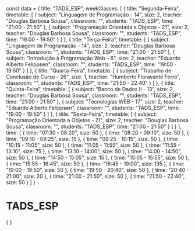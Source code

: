 const data = {
  title: "TADS_ESP",
  weekClasses: [
    {
      title: "Segunda-Feira",
      timetable: [
        {
          subject: "Linguagem de Programação - 14",
          size: 2,
          teacher: "Douglas Barbosa Sousa",
          classroom: "",
          students: "TADS_ESP",
          time: "21:00 - 21:50"
        },
        {
          subject: "Programação Orientada a Objetos - 21",
          size: 2,
          teacher: "Douglas Barbosa Sousa",
          classroom: "",
          students: "TADS_ESP",
          time: "19:00 - 19:50"
        }
      ]
    },
    {
      title: "Terça-Feira",
      timetable: [
        {
          subject: "Linguagem de Programação - 14",
          size: 2,
          teacher: "Douglas Barbosa Sousa",
          classroom: "",
          students: "TADS_ESP",
          time: "21:00 - 21:50"
        },
        {
          subject: "Introdução à Programação Web - 6",
          size: 2,
          teacher: "Eduardo Alberto Felippsen",
          classroom: "",
          students: "TADS_ESP",
          time: "19:00 - 19:50"
        }
      ]
    },
    {
      title: "Quarta-Feira",
      timetable: [
        {
          subject: "Trabalho de Conclusão de Curso - 26",
          size: 1,
          teacher: "Humberto Fioravante Ferro",
          classroom: "",
          students: "TADS_ESP",
          time: "21:50 - 22:40"
        }
      ]
    },
    {
      title: "Quinta-Feira",
      timetable: [
        {
          subject: "Banco de Dados II - 13",
          size: 2,
          teacher: "Douglas Barbosa Sousa",
          classroom: "",
          students: "TADS_ESP",
          time: "21:00 - 21:50"
        },
        {
          subject: "Tecnologias WEB - 17",
          size: 2,
          teacher: "Eduardo Alberto Felippsen",
          classroom: "",
          students: "TADS_ESP",
          time: "19:00 - 19:50"
        }
      ]
    },
    {
      title: "Sexta-Feira",
      timetable: [
        {
          subject: "Programação Orientada a Objetos - 21",
          size: 2,
          teacher: "Douglas Barbosa Sousa",
          classroom: "",
          students: "TADS_ESP",
          time: "21:00 - 21:50"
        }
      ]
    }
  ],
  time: [
    {
      time: "07:30 - 08:20",
      size: 50
    },
    {
      time: "08:20 - 09:10",
      size: 50
    },
    {
      time: "09:10 - 09:25",
      size: 15
    },
    {
      time: "09:25 - 10:15",
      size: 50
    },
    {
      time: "10:15 - 11:05",
      size: 50
    },
    {
      time: "11:05 - 11:55",
      size: 50
    },
    {
      time: "11:55 - 13:10",
      size: 75
    },
    {
      time: "13:10 - 14:00",
      size: 50
    },
    {
      time: "14:00 - 14:50",
      size: 50
    },
    {
      time: "14:50 - 15:05",
      size: 15
    },
    {
      time: "15:05 - 15:55",
      size: 50
    },
    {
      time: "15:55 - 16:45",
      size: 50
    },
    {
      time: "16:45 - 19:00",
      size: 135
    },
    {
      time: "19:00 - 19:50",
      size: 50
    },
    {
      time: "19:50 - 20:40",
      size: 50
    },
    {
      time: "20:40 - 21:00",
      size: 20
    },
    {
      time: "21:00 - 21:50",
      size: 50
    },
    {
      time: "21:50 - 22:40",
      size: 50
    }
  ]
}

# TADS_ESP

<div>
    {
        <Grid
            title={data.title} 
            weekClasses={data.weekClasses} 
            time={data.time}
        />
    }
</div>